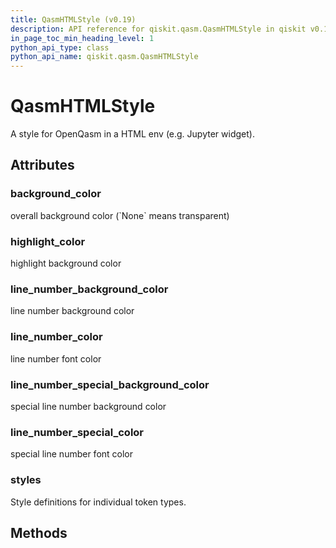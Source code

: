 ```yaml
---
title: QasmHTMLStyle (v0.19)
description: API reference for qiskit.qasm.QasmHTMLStyle in qiskit v0.19
in_page_toc_min_heading_level: 1
python_api_type: class
python_api_name: qiskit.qasm.QasmHTMLStyle
---
```


# QasmHTMLStyle

<Class id="qiskit.qasm.QasmHTMLStyle" isDedicatedPage={true} github="https://github.com/qiskit/qiskit/tree/stable/0.14/qiskit/qasm/pygments/lexer.py" signature="QasmHTMLStyle" modifiers="class">
  A style for OpenQasm in a HTML env (e.g. Jupyter widget).

  ## Attributes

  <span id="qasmhtmlstyle-background-color" />

  ### background\_color

  <Attribute id="qiskit.qasm.QasmHTMLStyle.background_color" attributeValue="'#ffffff'">
    overall background color (`None` means transparent)
  </Attribute>

  <span id="qasmhtmlstyle-highlight-color" />

  ### highlight\_color

  <Attribute id="qiskit.qasm.QasmHTMLStyle.highlight_color" attributeValue="'#ffffcc'">
    highlight background color
  </Attribute>

  <span id="qasmhtmlstyle-line-number-background-color" />

  ### line\_number\_background\_color

  <Attribute id="qiskit.qasm.QasmHTMLStyle.line_number_background_color" attributeValue="'transparent'">
    line number background color
  </Attribute>

  <span id="qasmhtmlstyle-line-number-color" />

  ### line\_number\_color

  <Attribute id="qiskit.qasm.QasmHTMLStyle.line_number_color" attributeValue="'inherit'">
    line number font color
  </Attribute>

  <span id="qasmhtmlstyle-line-number-special-background-color" />

  ### line\_number\_special\_background\_color

  <Attribute id="qiskit.qasm.QasmHTMLStyle.line_number_special_background_color" attributeValue="'#ffffc0'">
    special line number background color
  </Attribute>

  <span id="qasmhtmlstyle-line-number-special-color" />

  ### line\_number\_special\_color

  <Attribute id="qiskit.qasm.QasmHTMLStyle.line_number_special_color" attributeValue="'#000000'">
    special line number font color
  </Attribute>

  <span id="qasmhtmlstyle-styles" />

  ### styles

  <Attribute id="qiskit.qasm.QasmHTMLStyle.styles" attributeValue="{Token: '', Token.Comment: '', Token.Comment.Hashbang: '', Token.Comment.Multiline: '', Token.Comment.Preproc: '', Token.Comment.PreprocFile: '', Token.Comment.Single: '', Token.Comment.Special: '', Token.Error: '', Token.Escape: '', Token.Generic: '', Token.Generic.Deleted: '', Token.Generic.Emph: '', Token.Generic.Error: '', Token.Generic.Heading: '', Token.Generic.Inserted: '', Token.Generic.Output: '', Token.Generic.Prompt: '', Token.Generic.Strong: '', Token.Generic.Subheading: '', Token.Generic.Traceback: '', Token.Keyword: '', Token.Keyword.Constant: '', Token.Keyword.Declaration: 'ansigreen', Token.Keyword.Namespace: '', Token.Keyword.Pseudo: '', Token.Keyword.Reserved: 'ansigreen', Token.Keyword.Type: 'ansimagenta', Token.Literal: '', Token.Literal.Date: '', Token.Literal.Number: 'ansicyan', Token.Literal.Number.Bin: '', Token.Literal.Number.Float: '', Token.Literal.Number.Hex: '', Token.Literal.Number.Integer: '', Token.Literal.Number.Integer.Long: '', Token.Literal.Number.Oct: '', Token.Literal.String: 'ansired', Token.Literal.String.Affix: '', Token.Literal.String.Backtick: '', Token.Literal.String.Char: '', Token.Literal.String.Delimiter: '', Token.Literal.String.Doc: '', Token.Literal.String.Double: '', Token.Literal.String.Escape: '', Token.Literal.String.Heredoc: '', Token.Literal.String.Interpol: '', Token.Literal.String.Other: '', Token.Literal.String.Regex: '', Token.Literal.String.Single: '', Token.Literal.String.Symbol: '', Token.Name: '', Token.Name.Attribute: '', Token.Name.Builtin: 'ansiblue', Token.Name.Builtin.Pseudo: '', Token.Name.Class: '', Token.Name.Constant: '', Token.Name.Decorator: '', Token.Name.Entity: '', Token.Name.Exception: '', Token.Name.Function: 'ansiyellow', Token.Name.Function.Magic: '', Token.Name.Label: '', Token.Name.Namespace: '', Token.Name.Other: '', Token.Name.Property: '', Token.Name.Tag: '', Token.Name.Variable: '', Token.Name.Variable.Class: '', Token.Name.Variable.Global: '', Token.Name.Variable.Instance: '', Token.Name.Variable.Magic: '', Token.Operator: '', Token.Operator.Word: '', Token.Other: '', Token.Punctuation: '', Token.Text: '', Token.Text.Whitespace: ''}">
    Style definitions for individual token types.
  </Attribute>

  ## Methods

  |   |
  | - |
</Class>

